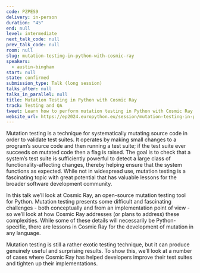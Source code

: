 ```yaml
---
code: PZPES9
delivery: in-person
duration: "45"
end: null
level: intermediate
next_talk_code: null
prev_talk_code: null
room: null
slug: mutation-testing-in-python-with-cosmic-ray
speakers:
  - austin-bingham
start: null
state: confirmed
submission_type: Talk (long session)
talks_after: null
talks_in_parallel: null
title: Mutation Testing in Python with Cosmic Ray
track: Testing and QA
tweet: Learn how to perform mutation testing in Python with Cosmic Ray.
website_url: https://ep2024.europython.eu/session/mutation-testing-in-python-with-cosmic-ray
---
```


Mutation testing is a technique for systematically mutating source code in order
to validate test suites. It operates by making small changes to a program’s
source code and then running a test suite; if the test suite ever succeeds on
mutated code then a flag is raised. The goal is to check that a system’s test
suite is sufficiently powerful to detect a large class of
functionality-affecting changes, thereby helping ensure that the system
functions as expected. While not in widespread use, mutation testing is a
fascinating topic with great potential that has valuable lessons for the broader
software development community.

In this talk we’ll look at Cosmic Ray, an open-source mutation testing tool for
Python. Mutation testing presents some difficult and fascinating challenges -
both conceptually and from an implementation point of view - so we’ll look at
how Cosmic Ray addresses (or plans to address) these complexities. While some of
these details will necessarily be Python-specific, there are lessons in Cosmic
Ray for the development of mutation in any language.

Mutation testing is still a rather exotic testing technique, but it can produce
genuinely useful and surprising results. To show this, we’ll look at a number of
cases where Cosmic Ray has helped developers improve their test suites and
tighten up their implementations.
